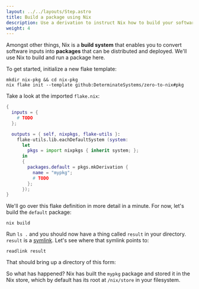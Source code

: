 ```yaml
---
layout: ../../layouts/Step.astro
title: Build a package using Nix
description: Use a derivation to instruct Nix how to build your software
weight: 4
---
```



Amongst other things, Nix is a **build system** that enables you to convert software inputs into
**packages** that can be distributed and deployed. We'll use Nix to build and run a package here.

To get started, initialize a new flake template:

```shell
mkdir nix-pkg && cd nix-pkg
nix flake init --template github:DeterminateSystems/zero-to-nix#pkg
```

Take a look at the imported `flake.nix`:

```nix
{
  inputs = {
    # TODO
  };

  outputs = { self, nixpkgs, flake-utils }:
    flake-utils.lib.eachDefaultSystem (system:
      let
        pkgs = import nixpkgs { inherit system; };
      in
      {
        packages.default = pkgs.mkDerivation {
          name = "mypkg";
          # TODO
        };
      });
}
```

We'll go over this flake definition in more detail in a minute. For now, let's build the `default`
package:

```shell
nix build
```

Run `ls .` and you should now have a thing called `result` in your directory. `result` is a
[symlink]. Let's see where that symlink points to:

```shell
readlink result
```

That should bring up a directory of this form:

<NixStorePath pkg="mypkg" client:only />

So what has happened? Nix has built the `mypkg` package and stored it in the Nix store,
which by default has its root at `/nix/store` in your filesystem.

[symlink]: https://en.wikipedia.org/wiki/Symbolic_link
